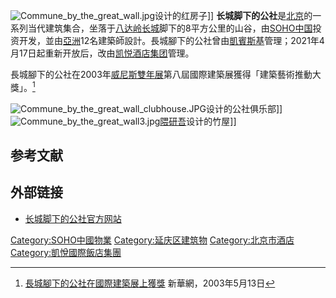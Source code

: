 {{expand|time=2010-04-30T09:57:33+00:00}}
{{coord|40.340340|116.051633|display=title}}
[[File:Commune_by_the_great_wall.jpg|thumb]]设计的红房子]]
'''长城脚下的公社'''是[[北京|北京]]的一系列当代建筑集合，坐落于[[八达岭长城|八达岭长城]]脚下的8平方公里的山谷，由[[SOHO中国|SOHO中国]]投资开发，並由[[亞洲|亞洲]]12名建築師設計。長城腳下的公社曾由[[凱賓斯基|凱賓斯基]]管理；2021年4月17日起重新开放后，改由[[凯悦酒店集团|凯悦酒店集团]]管理。

長城腳下的公社在2003年[[威尼斯雙年展|威尼斯雙年展]]第八屆國際建築展獲得「建築藝術推動大獎」。<ref>[http://news.xinhuanet.com/house/2003-05/13/content_867924.htm 長城腳下的公社在國際建築展上獲獎] {{Wayback|url=http://news.xinhuanet.com/house/2003-05/13/content_867924.htm |date=20091004112714 }} 新華網，2003年5月13日</ref>

[[File:Commune_by_the_great_wall_clubhouse.JPG|thumb]]{{le|承孝相|Seung H-Sang}}设计的公社俱乐部]]
[[File:Commune_by_the_great_wall3.jpg|thumb]][[隈研吾|隈研吾]]设计的竹屋]]

==参考文献==
{{Reflist}}

==外部链接==
{{Commonscat|Commune by the Great Wall}}
*[https://web.archive.org/web/20100428064013/http://www.communebythegreatwall.com/ 长城脚下的公社官方网站]

{{SOHO中国}}
{{Authority control}}

[[Category:SOHO中國物業|Category:SOHO中國物業]]
[[Category:延庆区建筑物|Category:延庆区建筑物]]
[[Category:北京市酒店|Category:北京市酒店]]
[[Category:凱悅國際飯店集團|Category:凱悅國際飯店集團]]